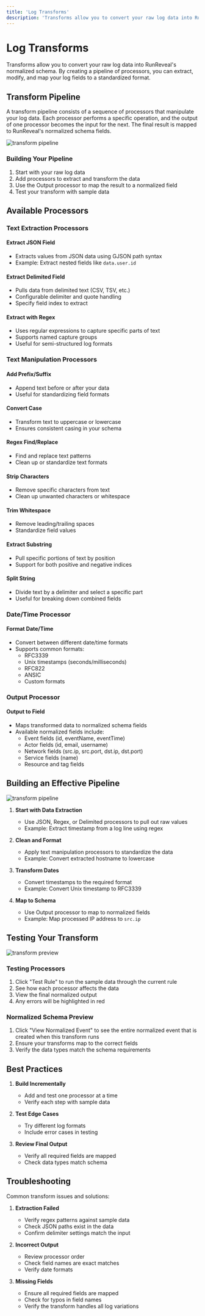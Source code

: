 ```yaml
---
title: 'Log Transforms'
description: 'Transforms allow you to convert your raw log data into RunReveal''s normalized schema. By creating a pipeline of processors, you can extract, modify, and map your log fields to a standardized format.'
---
```


# Log Transforms

Transforms allow you to convert your raw log data into RunReveal's normalized schema. By creating a pipeline of processors, you can extract, modify, and map your log fields to a standardized format.

## Transform Pipeline

A transform pipeline consists of a sequence of processors that manipulate your log data. Each processor performs a specific operation, and the output of one processor becomes the input for the next. The final result is mapped to RunReveal's normalized schema fields.

![transform pipeline](/transform-pipe.png)

### Building Your Pipeline

1. Start with your raw log data
2. Add processors to extract and transform the data
3. Use the Output processor to map the result to a normalized field
4. Test your transform with sample data

## Available Processors

### Text Extraction Processors

#### Extract JSON Field
  - Extracts values from JSON data using GJSON path syntax
  - Example: Extract nested fields like `data.user.id`

#### Extract Delimited Field
  - Pulls data from delimited text (CSV, TSV, etc.)
  - Configurable delimiter and quote handling
  - Specify field index to extract

#### Extract with Regex
  - Uses regular expressions to capture specific parts of text
  - Supports named capture groups
  - Useful for semi-structured log formats

### Text Manipulation Processors

#### Add Prefix/Suffix
  - Append text before or after your data
  - Useful for standardizing field formats

#### Convert Case
  - Transform text to uppercase or lowercase
  - Ensures consistent casing in your schema

#### Regex Find/Replace
  - Find and replace text patterns
  - Clean up or standardize text formats

#### Strip Characters
  - Remove specific characters from text
  - Clean up unwanted characters or whitespace

#### Trim Whitespace
  - Remove leading/trailing spaces
  - Standardize field values

#### Extract Substring
  - Pull specific portions of text by position
  - Support for both positive and negative indices

#### Split String
  - Divide text by a delimiter and select a specific part
  - Useful for breaking down combined fields

### Date/Time Processor

#### Format Date/Time
  - Convert between different date/time formats
  - Supports common formats:
    - RFC3339
    - Unix timestamps (seconds/milliseconds)
    - RFC822
    - ANSIC
    - Custom formats

### Output Processor

#### Output to Field
  - Maps transformed data to normalized schema fields
  - Available normalized fields include:
    - Event fields (id, eventName, eventTime)
    - Actor fields (id, email, username)
    - Network fields (src.ip, src.port, dst.ip, dst.port)
    - Service fields (name)
    - Resource and tag fields

## Building an Effective Pipeline

![transform pipeline](/transform-pipe2.png)

1. **Start with Data Extraction**
   - Use JSON, Regex, or Delimited processors to pull out raw values
   - Example: Extract timestamp from a log line using regex

2. **Clean and Format**
   - Apply text manipulation processors to standardize the data
   - Example: Convert extracted hostname to lowercase

3. **Transform Dates**
   - Convert timestamps to the required format
   - Example: Convert Unix timestamp to RFC3339

4. **Map to Schema**
   - Use Output processor to map to normalized fields
   - Example: Map processed IP address to `src.ip`

## Testing Your Transform

![transform preview](/transform-preview.png)

### Testing Processors
1. Click "Test Rule" to run the sample data through the current rule
2. See how each processor affects the data
3. View the final normalized output
4. Any errors will be highlighted in red

### Normalized Schema Preview
1. Click "View Normalized Event" to see the entire normalized event that is created when this transform runs
2. Ensure your transforms map to the correct fields
3. Verify the data types match the schema requirements


## Best Practices

1. **Build Incrementally**
   - Add and test one processor at a time
   - Verify each step with sample data

2. **Test Edge Cases**
   - Try different log formats
   - Include error cases in testing

4. **Review Final Output**
   - Verify all required fields are mapped
   - Check data types match schema

## Troubleshooting

Common transform issues and solutions:

1. **Extraction Failed**
   - Verify regex patterns against sample data
   - Check JSON paths exist in the data
   - Confirm delimiter settings match the input

2. **Incorrect Output**
   - Review processor order
   - Check field names are exact matches
   - Verify date formats

3. **Missing Fields**
   - Ensure all required fields are mapped
   - Check for typos in field names
   - Verify the transform handles all log variations 